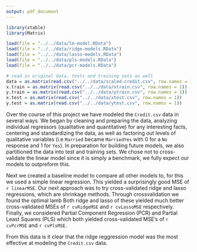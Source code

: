 ```yaml
---
output: pdf_document
---
```

```r
library(xtable)
library(Matrix)

load(file = "../../data/lm-model.RData")
load(file = "../../data/ridge-models.RData")
load(file = "../../data/lasso-models.RData")
load(file = "../../data/pls-models.RData")
load(file = "../../data/pcr-models.RData")

# read in original data, tests and training sets as well
data = as.matrix(read.csv("../../data/scaled-credit.csv", row.names = 1))
x.train = as.matrix(read.csv("../../data/xtrain.csv", row.names = 1))
y.train = as.matrix(read.csv("../../data/ytrain.csv", row.names = 1))
x.test = as.matrix(read.csv("../../data/xtest.csv", row.names = 1))
y.test = as.matrix(read.csv("../../data/ytest.csv", row.names = 1))
```

Over the course of this project we have modeled the `Credit.csv` data in several ways. We began by cleaning and preparing the data, analyzing individual regressors (qualitative and quantitative) for any interesting facts, centering and standardizing the data, as well as factoring out levels of qualitative variables (i.e `Married` became `MarriedYes` with 0 for a `No` response and 1 for `Yes`). In preparation for building future models, we also partitioned the data into test and training sets. We chose not to cross-validate the linear model since it is simply a benchmark, we fully expect our models to outpreform this.

Next we created a baseline model to compare all other models to, for this we used a simple linear regression. This yielded a surprisingly good MSE of `r linearMSE`. Our next approach was to try cross-validated ridge and lasso regressions, which are shrinkage methods. Through crossvalidation we found the optimal lamb Both ridge and lasso of these yielded much better cross-validated MSEs of `r cvRidgeMSE` and `r cvLassoMSE` respectively. Finally, we considered Partial Component Regression (PCR) and Partial Least Squares (PLS) which both yielded cross-validated MSE's of `r cvPcrMSE` and `r cvPlsMSE`.

From this data is it clear that the ridge reggression model was the most effective at modeling the `Credit.csv` data.
